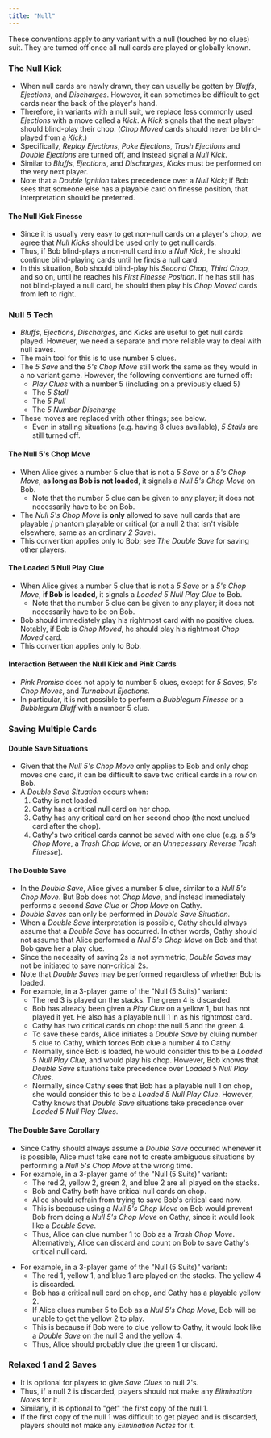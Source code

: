 ```yaml
---
title: "Null"
---
```



These conventions apply to any variant with a null (touched by no clues) suit. They are turned off once all null cards are played or globally known.

### The Null Kick

- When null cards are newly drawn, they can usually be gotten by _Bluffs_, _Ejections_, and _Discharges_. However, it can sometimes be difficult to get cards near the back of the player's hand.
- Therefore, in variants with a null suit, we replace less commonly used _Ejections_ with a move called a _Kick_. A _Kick_ signals that the next player should blind-play their chop. (_Chop Moved_ cards should never be blind-played from a _Kick_.)
- Specifically, _Replay Ejections_, _Poke Ejections_, _Trash Ejections_ and _Double Ejections_ are turned off, and instead signal a _Null Kick_.
- Similar to _Bluffs_, _Ejections_, and _Discharges_, _Kicks_ must be performed on the very next player.
- Note that a _Double Ignition_ takes precedence over a _Null Kick_; if Bob sees that someone else has a playable card on finesse position, that interpretation should be preferred.

#### The Null Kick Finesse

- Since it is usually very easy to get non-null cards on a player's chop, we agree that _Null Kicks_ should be used only to get null cards.
- Thus, if Bob blind-plays a non-null card into a _Null Kick_, he should continue blind-playing cards until he finds a null card.
- In this situation, Bob should blind-play his _Second Chop_, _Third Chop_, and so on, until he reaches his _First Finesse Position_. If he has still has not blind-played a null card, he should then play his _Chop Moved_ cards from left to right.

### Null 5 Tech

- _Bluffs_, _Ejections_, _Discharges_, and _Kicks_ are useful to get null cards played. However, we need a separate and more reliable way to deal with null saves.
- The main tool for this is to use number 5 clues.
- The _5 Save_ and the _5's Chop Move_ still work the same as they would in a no variant game. However, the following conventions are turned off:
  - _Play Clues_ with a number 5 (including on a previously clued 5)
  - The _5 Stall_
  - The _5 Pull_
  - The _5 Number Discharge_
- These moves are replaced with other things; see below.
  - Even in stalling situations (e.g. having 8 clues available), _5 Stalls_ are still turned off.

#### The Null 5's Chop Move

- When Alice gives a number 5 clue that is not a _5 Save_ or a _5's Chop Move_, **as long as Bob is not loaded**, it signals a _Null 5's Chop Move_ on Bob.
  - Note that the number 5 clue can be given to any player; it does not necessarily have to be on Bob.
- The _Null 5's Chop Move_ is **only** allowed to save null cards that are playable / phantom playable or critical (or a null 2 that isn't visible elsewhere, same as an ordinary _2 Save_).
- This convention applies only to Bob; see _The Double Save_ for saving other players.

#### The Loaded 5 Null Play Clue

- When Alice gives a number 5 clue that is not a _5 Save_ or a _5's Chop Move_, **if Bob is loaded**, it signals a _Loaded 5 Null Play Clue_ to Bob.
  - Note that the number 5 clue can be given to any player; it does not necessarily have to be on Bob.
- Bob should immediately play his rightmost card with no positive clues. Notably, if Bob is _Chop Moved_, he should play his rightmost _Chop Moved_ card.
- This convention applies only to Bob.

#### Interaction Between the Null Kick and Pink Cards

- _Pink Promise_ does not apply to number 5 clues, except for _5 Saves_, _5's Chop Moves_, and _Turnabout Ejections_.
- In particular, it is not possible to perform a _Bubblegum Finesse_ or a _Bubblegum Bluff_ with a number 5 clue.

### Saving Multiple Cards

#### Double Save Situations

- Given that the _Null 5's Chop Move_ only applies to Bob and only chop moves one card, it can be difficult to save two critical cards in a row on Bob.
- A _Double Save Situation_ occurs when:
  1. Cathy is not loaded.
  2. Cathy has a critical null card on her chop.
  3. Cathy has any critical card on her second chop (the next unclued card after the chop).
  4. Cathy's two critical cards cannot be saved with one clue (e.g. a _5's Chop Move_, a _Trash Chop Move_, or an _Unnecessary Reverse Trash Finesse_).

#### The Double Save

- In the _Double Save_, Alice gives a number 5 clue, similar to a _Null 5's Chop Move_. But Bob does not _Chop Move_, and instead immediately performs a second _Save Clue_ or _Chop Move_ on Cathy.
- _Double Saves_ can only be performed in _Double Save Situation_.
- When a _Double Save_ interpretation is possible, Cathy should always assume that a _Double Save_ has occurred. In other words, Cathy should not assume that Alice performed a _Null 5's Chop Move_ on Bob and that Bob gave her a play clue.
- Since the necessity of saving 2s is not symmetric, _Double Saves_ may not be initiated to save non-critical 2s.
- Note that _Double Saves_ may be performed regardless of whether Bob is loaded.
- For example, in a 3-player game of the "Null (5 Suits)" variant:
  - The red 3 is played on the stacks. The green 4 is discarded.
  - Bob has already been given a _Play Clue_ on a yellow 1, but has not played it yet. He also has a playable null 1 in as his rightmost card.
  - Cathy has two critical cards on chop: the null 5 and the green 4.
  - To save these cards, Alice initiates a _Double Save_ by cluing number 5 clue to Cathy, which forces Bob clue a number 4 to Cathy.
  - Normally, since Bob is loaded, he would consider this to be a _Loaded 5 Null Play Clue_, and would play his chop. However, Bob knows that _Double Save_ situations take precedence over _Loaded 5 Null Play Clues_.
  - Normally, since Cathy sees that Bob has a playable null 1 on chop, she would consider this to be a _Loaded 5 Null Play Clue_. However, Cathy knows that _Double Save_ situations take precedence over _Loaded 5 Null Play Clues_.

<GoodDoubleSave />

#### The Double Save Corollary

- Since Cathy should always assume a _Double Save_ occurred whenever it is possible, Alice must take care not to create ambiguous situations by performing a _Null 5's Chop Move_ at the wrong time.
- For example, in a 3-player game of the "Null (5 Suits)" variant:
  - The red 2, yellow 2, green 2, and blue 2 are all played on the stacks.
  - Bob and Cathy both have critical null cards on chop.
  - Alice should refrain from trying to save Bob's critical card now.
  - This is because using a _Null 5's Chop Move_ on Bob would prevent Bob from doing a _Null 5's Chop Move_ on Cathy, since it would look like a _Double Save_.
  - Thus, Alice can clue number 1 to Bob as a _Trash Chop Move_. Alternatively, Alice can discard and count on Bob to save Cathy's critical null card.

<BadDoubleSave1 />

- For example, in a 3-player game of the "Null (5 Suits)" variant:
  - The red 1, yellow 1, and blue 1 are played on the stacks. The yellow 4 is discarded.
  - Bob has a critical null card on chop, and Cathy has a playable yellow 2.
  - If Alice clues number 5 to Bob as a _Null 5's Chop Move_, Bob will be unable to get the yellow 2 to play.
  - This is because if Bob were to clue yellow to Cathy, it would look like a _Double Save_ on the null 3 and the yellow 4.
  - Thus, Alice should probably clue the green 1 or discard.

<BadDoubleSave2 />

### Relaxed 1 and 2 Saves

- It is optional for players to give _Save Clues_ to null 2's.
- Thus, if a null 2 is discarded, players should not make any _Elimination Notes_ for it.
- Similarly, it is optional to "get" the first copy of the null 1.
- If the first copy of the null 1 was difficult to get played and is discarded, players should not make any _Elimination Notes_ for it.
